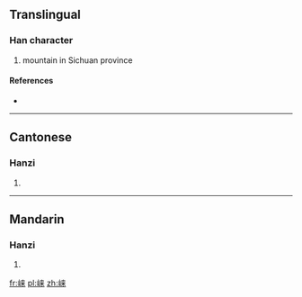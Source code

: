 {{also|崍}}
==Translingual==

===Han character===
{{Han char|rn=46|rad=山|as=07|sn=10|four=|canj=山木廿 (UDT)}}

# mountain in Sichuan province

====References====
* {{Han ref|kx=0312.301|hdz=10773.070|uh=5D03|ud=23811}}

----

==Cantonese==

===Hanzi===
{{yue-hanzi|jyut=|y=loi4|tra=崍}}

# {{defn|lang=yue|sort=山07}}

----

==Mandarin==

===Hanzi===
{{cmn-hanzi|tra=崍|pin=[[lái]] ([[lai2]])|wg=lai<sup>2</sup>}}

# {{defn|lang=cmn|sort=山07}}

[[fr:崃]]
[[pl:崃]]
[[zh:崃]]